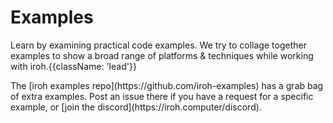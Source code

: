 
# Examples

Learn by examining practical code examples. We try to collage together examples to show a broad range of platforms & techniques while working with iroh.{{className: 'lead'}}

<Note>
  The [iroh examples repo](https://github.com/iroh-examples) has a grab bag of extra examples. Post an issue there if you have a request for a specific example, or [join the discord](https://iroh.computer/discord).
</Note>

<Examples />